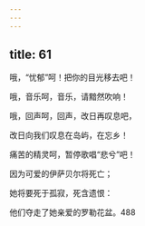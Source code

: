 ```yaml
---
---
---
```

title: 61
---




哦，“忧郁”呵！把你的目光移去吧！

哦，音乐呵，音乐，请黯然吹响！

哦，回声呵，回声，改日再叹息吧，

改日向我们叹息在岛屿，在忘乡！

痛苦的精灵呵，暂停歌唱“悲兮”吧！

因为可爱的伊萨贝尔将死亡；

她将要死于孤寂，死含遗恨：

他们夺走了她亲爱的罗勒花盆。488